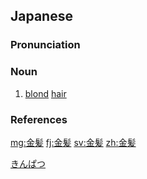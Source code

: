 ==Japanese==
{{wikipedia|lang=ja}}
{{ja-kanjitab|きん|はつ|k2=ぱつ|yomi=o}}

===Pronunciation===
{{ja-pron|yomi=kanon|きんぱつ|acc=0|acc_ref=DJR,NHK}}

===Noun===
{{ja-noun|kyu=金髮|きんぱつ}}

# [[blond]] [[hair]]

===References===
<references/>

[[Category:ja:Hair|きんぱつ]]

[[mg:金髪]]
[[fj:金髪]]
[[sv:金髪]]
[[zh:金髪]]